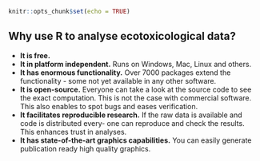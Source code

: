 ```r
knitr::opts_chunk$set(echo = TRUE)
```

## Why use R to analyse ecotoxicological data?

* **It is free.**
* **It in platform independent.** Runs on Windows, Mac, Linux and others.
* **It has enormous functionality.** Over 7000 packages extend the functionality - 
some  not yet available in any other software.
* **It is open-source.** Everyone can take a look at the source code to see the exact computation.
This is not the case with commercial software. This also enables to spot bugs and eases verification.
* **It facilitates reproducible research.** If the raw data is available and code is distributed every-
one can reproduce and check the results. This enhances trust in analyses.
+ **It has state-of-the-art graphics capabilities.** You can easily generate publication ready high quality graphics.
